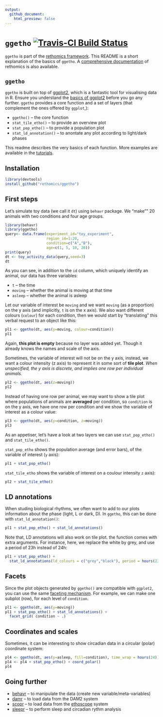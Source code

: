 ```yaml
---
output:
  github_document:
    html_preview: false
---
```


# `ggetho` [![Travis-CI Build Status](https://travis-ci.org/rethomics/ggetho.svg?branch=master)](https://travis-ci.org/rethomics/ggetho)

<!-- [![AppVeyor Build Status](https://ci.appveyor.com/api/projects/status/github/tidyverse/hms?branch=master&svg=true)](https://ci.appveyor.com/project/tidyverse/hms)  -->

<!-- [![Coverage Status](https://img.shields.io/codecov/c/github/tidyverse/hms/master.svg)](https://codecov.io/github/tidyverse/hms?branch=master) [![CRAN_Status_Badge](http://www.r-pkg.org/badges/version/hms)](https://cran.r-project.org/package=hms) -->

`ggetho` is part of the [rethomics framework](todo.html).
This README is a short explanation of the basics of `ggetho`.
A [comprehensive documentation](todo.html) of rethomics is also available.

## `ggetho`

`ggetho` is built on top of [ggplot2](), which is a fantastic tool for visualising data in R.
Ensure you understand the [basics of ggplot2]() before you go any further.
`ggetho` provides a core function and a set of layers (that complement the ones offered by `ggplot`,):

* `ggetho()` -- the core function
* `stat_tile_etho()` -- to provide an overview plot 
* `stat_pop_etho()` -- to provide a population plot
* `stat_ld_annotation()` -- to anontate any plot according to light/dark phases


This readme describes the very basics of each function. 
More examples are available in the [tutorials](todo.html).

## Installation

```r
library(devtools)
install_github("rethomics/ggetho")
```


## First steps

Let's simulate toy data (we call it `dt`) using `behavr` package. 
We "make"" 20 animals with two conditions and four age groups.
```r
library(behavr)
library(ggetho)
query<- data.frame(experiment_id="toy_experiment",
                   region_id=1:20,
                   condition=c("A","B"),
                   age=c(1, 5, 10, 20))
print(query)
dt <- toy_activity_data(query,seed=3)
dt
```
As you can see, in addition to the `id` column,
which uniquely identify an animal, our data has three variables: 

* `t` -- the time
* `moving` -- whether the animal is moving at that time
* `asleep` -- whether the animal is asleep


Let our variable of interest be `moving` and we want `moving` (as a proportion) on the y axis (and implicitly, `t` is on the x axis).
We also want different colours (`colour`) for each condition,
then we would start by "translating" this verbal request to an object like this:
```r
pl1 <- ggetho(dt, aes(y=moving, colour=condition))
pl1
```

Again, **this plot is empty** because no layer was added yet.
Though it already knows the names and scale of the axis.

Sometimes, the variable of interest will not be on the y axis, instead, we want a colour intensity (z axis) to represent it in some sort of **tile plot**.
*When unspecified, the y axis is discrete, and implies one row per individual animals.*
```r
pl2 <- ggetho(dt, aes(z=moving))
pl2
```


Instead of having one row per animal, we may want to show a tile plot where populations of animals are **averaged** per condition, so `condition` is on the y axis, we have one row per condition and we show the variable of interest as a colour value:
```r
pl3 <- ggetho(dt, aes(y=condition, z=moving))
pl3
```


As an appetiser, let's have a look at two layers we can use `stat_pop_etho()` and `stat_tile_etho()`.

`stat_pop_etho` shows the population average (and error bars), of the variable of interest (`y` axis):

```r
pl1 + stat_pop_etho() 
```

`stat_tile_etho` shows the variable of interest on a coulour intensity `z` axis):

```r
pl2 + stat_tile_etho() 
```


## LD annotations

When studing biological rhythms, we often want to add to our plots information about the phase (light, L or dark, D). In `ggetho`, this can be done with `stat_ld_annotation()`:

```r
pl1 + stat_pop_etho() + stat_ld_annotations()
```

Note that, LD annotations will also work on tile plot.
the function comes with extra arguments. 
For instance, here, we replace the white by grey, and use a period of 23h instead of 24h:

```r
pl1 + stat_pop_etho() + 
  stat_ld_annotations(ld_colours = c("grey","black"), period = hours(23))
```

## Facets

Since the plot objects generated by `ggetho()` are compatible with `ggplot2`, you can use the same [faceting mechanism](http://ggplot2.tidyverse.org/reference/facet_grid.html).
For example, we can make one subplot (row), for each level of `condition`.

```r
pl1 <- ggetho(dt, aes(y=moving))
pl1 + stat_pop_etho() + stat_ld_annotations() +
  facet_grid( condition ~ .)
```

## Coordinates and scales


Sometimes, it can be interesting to show circadian data in a circular (polar) coordinate system:

```r
pl4 <- ggetho(dt, aes(y=asleep, fill=condition), time_wrap = hours(24))
pl4 <- pl4 + stat_pop_etho() + coord_polar() 
pl4
```
 

## Going further

* [behavr](https://github.com/rethomics/behavr) -- to manipulate the data (create new variable/meta-variables)
* [damr](https://github.com/rethomics/damr) -- to load data from the DAM2 system
* [scopr](https://github.com/rethomics/scopr) -- to load data from the [ethoscope](http://gilestrolab.github.io/ethoscope/) system
<!-- * [ggetho](https://github.com/rethomics/ggetho) -- to plot visualise the data -->
* [sleepr](https://github.com/rethomics/sleepr) -- to perform sleep and circadian rythm analysis

